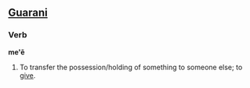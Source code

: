 ==[[Guarani]]==
===Verb===
'''me'ẽ'''

# To transfer the possession/holding of something to someone else; to [[give]].